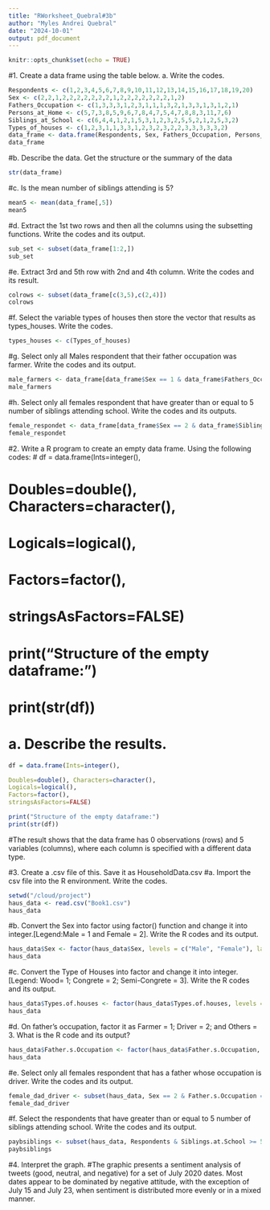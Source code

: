 ```yaml
---
title: "RWorksheet_Quebral#3b"
author: "Myles Andrei Quebral"
date: "2024-10-01"
output: pdf_document
---
```


```r
knitr::opts_chunk$set(echo = TRUE)
```

#1. Create a data frame using the table below. a. Write the codes.
```r
Respondents <- c(1,2,3,4,5,6,7,8,9,10,11,12,13,14,15,16,17,18,19,20)
Sex <- c(2,2,1,2,2,2,2,2,2,2,1,2,2,2,2,2,2,2,1,2)
Fathers_Occupation <- c(1,3,3,3,1,2,3,1,1,1,3,2,1,3,3,1,3,1,2,1)
Persons_at_Home <- c(5,7,3,8,5,9,6,7,8,4,7,5,4,7,8,8,3,11,7,6)
Siblings_at_School <- c(6,4,4,1,2,1,5,3,1,2,3,2,5,5,2,1,2,5,3,2)
Types_of_houses <- c(1,2,3,1,1,3,3,1,2,3,2,3,2,2,3,3,3,3,3,2)
data_frame <- data.frame(Respondents, Sex, Fathers_Occupation, Persons_at_Home, Siblings_at_School, Types_of_houses)
data_frame
```

#b. Describe the data. Get the structure or the summary of the data
```r
str(data_frame)

```
#c. Is the mean number of siblings attending is 5?
```r
mean5 <- mean(data_frame[,5])
mean5
```
#d. Extract the 1st two rows and then all the columns using the subsetting functions. Write the codes and its output.
```r
sub_set <- subset(data_frame[1:2,])
sub_set
```
#e. Extract 3rd and 5th row with 2nd and 4th column. Write the codes and its result.
```r
colrows <- subset(data_frame[c(3,5),c(2,4)])
colrows
```
#f. Select the variable types of houses then store the vector that results as types_houses. Write the codes.
```r
types_houses <- c(Types_of_houses)
```
#g. Select only all Males respondent that their father occupation was farmer. Write the codes and its output.
```r
male_farmers <- data_frame[data_frame$Sex == 1 & data_frame$Fathers_Occupation == 1, ]
male_farmers
```
#h. Select only all females respondent that have greater than or equal to 5 number of siblings attending school. Write the codes and its outputs.
```r
female_respondet <- data_frame[data_frame$Sex == 2 & data_frame$Siblings_at_School >= 5, ]
female_respondet

```
#2. Write a R program to create an empty data frame. Using the following codes:
# df = data.frame(Ints=integer(),

# Doubles=double(), Characters=character(),
# Logicals=logical(),
# Factors=factor(),
# stringsAsFactors=FALSE)

# print("Structure of the empty dataframe:")
# print(str(df))
# a. Describe the results.
```r

df = data.frame(Ints=integer(),

Doubles=double(), Characters=character(),
Logicals=logical(),
Factors=factor(),
stringsAsFactors=FALSE)

print("Structure of the empty dataframe:")
print(str(df))

```
#The result shows that the data frame has 0 observations (rows) and 5 variables (columns), where each column is specified with a different data type.



#3. Create a .csv file of this. Save it as HouseholdData.csv
#a. Import the csv file into the R environment. Write the codes.
```r
setwd("/cloud/project")
haus_data <- read.csv("Book1.csv")
haus_data
```
#b. Convert the Sex into factor using factor() function and change it into integer.[Legend:Male = 1 and Female = 2]. Write the R codes and its output.
```r
haus_data$Sex <- factor(haus_data$Sex, levels = c("Male", "Female"), labels = c(1,2))
haus_data

```
#c. Convert the Type of Houses into factor and change it into integer. [Legend: Wood= 1; Congrete = 2; Semi-Congrete = 3]. Write the R codes and its output.
```r
haus_data$Types.of.houses <- factor(haus_data$Types.of.houses, levels = c("Wood", "Concrete", "Semi-Concrete"), labels = c(1,2,3))
haus_data
```
#d. On father’s occupation, factor it as Farmer = 1; Driver = 2; and Others = 3. What is the R code and its output?
```r
haus_data$Father.s.Occupation <- factor(haus_data$Father.s.Occupation, levels = c(1,2,3), labels = c("Farmer", "Driver", "Others"))
haus_data
```
#e. Select only all females respondent that has a father whose occupation is driver. Write the codes and its output.
```r
female_dad_driver <- subset(haus_data, Sex == 2 & Father.s.Occupation =="Driver")
female_dad_driver
```
#f. Select the respondents that have greater than or equal to 5 number of siblings attending school. Write the codes and its output.

```r
paybsiblings <- subset(haus_data, Respondents & Siblings.at.School >= 5)
paybsiblings
```
#4. Interpret the graph.
#The graphic presents a sentiment analysis of tweets (good, neutral, and negative) for a set of July 2020 dates. Most dates appear to be dominated by negative attitude, with the exception of July 15 and July 23, when sentiment is distributed more evenly or in a mixed manner.


